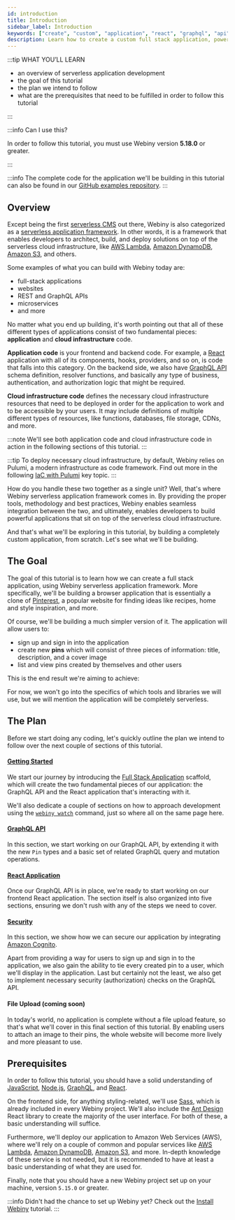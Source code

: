 ```yaml
---
id: introduction
title: Introduction
sidebar_label: Introduction
keywords: ["create", "custom", "application", "react", "graphql", "api", "scaffolding"]
description: Learn how to create a custom full stack application, powered by React and a GraphQL API.
---
```



:::tip WHAT YOU’LL LEARN

- an overview of serverless application development
- the goal of this tutorial
- the plan we intend to follow
- what are the prerequisites that need to be fulfilled in order to follow this tutorial

:::

:::info Can I use this?

In order to follow this tutorial, you must use Webiny version **5.18.0** or greater.

:::

:::info
The complete code for the application we'll be building in this tutorial can also be found in our [GitHub examples repository](https://github.com/webiny/webiny-examples/tree/master/create-custom-application/full-example).
:::


## Overview

Except being the first [serverless CMS](https://www.webiny.com/serverless-cms) out there, Webiny is also categorized as a [serverless application framework](https://www.webiny.com/serverless-application-framework). In other words, it is a framework that enables developers to architect, build, and deploy solutions on top of the serverless cloud infrastructure, like [AWS Lambda](https://aws.amazon.com/lambda/), [Amazon DynamoDB](https://aws.amazon.com/dynamodb/), [Amazon S3](https://aws.amazon.com/s3/), and others.

Some examples of what you can build with Webiny today are:

- full-stack applications
- websites
- REST and GraphQL APIs
- microservices
- and more

No matter what you end up building, it's worth pointing out that all of these different types of applications consist of two fundamental pieces: **application** and **cloud infrastructure** code.

**Application code** is your frontend and backend code. For example, a [React](https://reactjs.org/) application with all of its components, hooks, providers, and so on, is code that falls into this category. On the backend side, we also have [GraphQL API](https://graphql.org/) schema definition, resolver functions, and basically any type of business, authentication, and authorization logic that might be required.

**Cloud infrastructure code** defines the necessary cloud infrastructure resources that need to be deployed in order for the application to work and to be accessible by your users. It may include definitions of multiple different types of resources, like functions, databases, file storage, CDNs, and more.

:::note
We'll see both application code and cloud infrastructure code in action in the following sections of this tutorial.
:::

:::tip
To deploy necessary cloud infrastructure, by default, Webiny relies on Pulumi, a modern infrastructure as code framework. Find out more in the following [IaC with Pulumi](/docs/key-topics/deployment/iac-with-pulumi) key topic.
:::

How do you handle these two together as a single unit? Well, that's where Webiny serverless application framework comes in. By providing the proper tools, methodology and best practices, Webiny enables seamless integration between the two, and ultimately, enables developers to build powerful applications that sit on top of the serverless cloud infrastructure.

And that's what we'll be exploring in this tutorial, by building a completely custom application, from scratch. Let's see what we'll be building.

## The Goal

The goal of this tutorial is to learn how we can create a full stack application, using Webiny serverless application framework. More specifically, we'll be building a browser application that is essentially a clone of [Pinterest](https://help.pinterest.com/en/guide/all-about-pinterest), a popular website for finding ideas like recipes, home and style inspiration, and more.

Of course, we'll be building a much simpler version of it. The application will allow users to:

- sign up and sign in into the application
- create new **pins** which will consist of three pieces of information: title, description, and a cover image
- list and view pins created by themselves and other users

This is the end result we're aiming to achieve:

<CenteredImage src={viewPins} alt="The Pinterest Clone Application - Pins List" />

<CenteredImage src={viewPin} alt="The Pinterest Clone Application - Pin Details" />

For now, we won't go into the specifics of which tools and libraries we will use, but we will mention the application will be completely serverless.

## The Plan

Before we start doing any coding, let's quickly outline the plan we intend to follow over the next couple of sections of this tutorial.

<CenteredImage src={plan} canEnlarge={false} shadow={false} alt="Create Custom Application - The Plan" />

#### [Getting Started](/docs/tutorials/create-custom-application/getting-started)

We start our journey by introducing the [Full Stack Application](/docs/how-to-guides/scaffolding/full-stack-application) scaffold, which will create the two fundamental pieces of our application: the GraphQL API and the React application that's interacting with it.

We'll also dedicate a couple of sections on how to approach development using the [`webiny watch`](/docs/how-to-guides/use-watch-command) command, just so where all on the same page here.

#### [GraphQL API](/docs/tutorials/create-custom-application/graphql-api)

In this section, we start working on our GraphQL API, by extending it with the new `Pin` types and a basic set of related GraphQL query and mutation operations.

#### [React Application](/docs/tutorials/create-custom-application/react-application/introduction)

Once our GraphQL API is in place, we're ready to start working on our frontend React application. The section itself is also organized into five sections, ensuring we don't rush with any of the steps we need to cover.

#### [Security](/docs/tutorials/create-custom-application/security/introduction)

In this section, we show how we can secure our application by integrating [Amazon Cognito](https://aws.amazon.com/cognito/).

Apart from providing a way for users to sign up and sign in to the application, we also gain the ability to tie every created pin to a user, which we'll display in the application. Last but certainly not the least, we also get to implement necessary security (authorization) checks on the GraphQL API.

#### File Upload (coming soon)

In today's world, no application is complete without a file upload feature, so that's what we'll cover in this final section of this tutorial. By enabling users to attach an image to their pins, the whole website will become more lively and more pleasant to use.

## Prerequisites

In order to follow this tutorial, you should have a solid understanding of [JavaScript](https://developer.mozilla.org/en-US/docs/Web/javascript), [Node.js](https://nodejs.org/en/), [GraphQL](https://graphql.org/), and [React](https://reactjs.org/).

On the frontend side, for anything styling-related, we'll use [Sass](https://sass-lang.com/), which is already included in every Webiny project. We'll also include the [Ant Design](https://ant.design/docs/react/introduce) React library to create the majority of the user interface. For both of these, a basic understanding will suffice.

Furthermore, we'll deploy our application to Amazon Web Services (AWS), where we'll rely on a couple of common and popular services like [AWS Lambda](https://aws.amazon.com/lambda/), [Amazon DynamoDB](https://aws.amazon.com/dynamodb/), [Amazon S3](https://aws.amazon.com/s3/), and more. In-depth knowledge of these service is not needed, but it is recommended to have at least a basic understanding of what they are used for.

Finally, note that you should have a new Webiny project set up on your machine, version `5.15.0` or greater.

:::info
Didn't had the chance to set up Webiny yet? Check out the [Install Webiny](/docs/tutorials/install-webiny) tutorial.
:::
